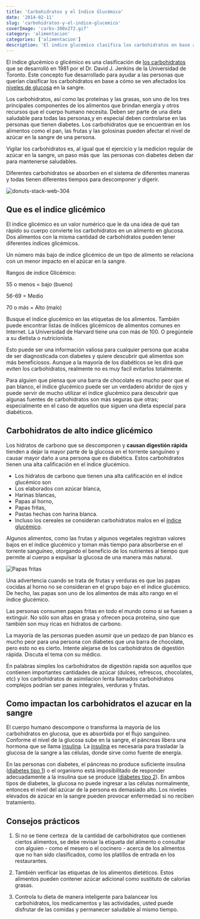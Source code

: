 ```yaml
---
title: 'Carbohidratos y el Indice Glucémico'
date: '2014-02-11'
slug: 'carbohidratos-y-el-indice-glucemico'
coverImage: 'carbs-300x272.gif'
category: 'alimentacion'
categories: ['alimentacion']
description: 'El indice glucemico clasifica los carbohidratos en base a como se ven afectados los niveles de glucosa en la sangre'
---
```




El índice glucémico o glicémico es una clasificación de [los carbohidratos](/que-son-carbohidratos/) que se desarrolló en 1981 por el Dr. David J. Jenkins de la Universidad de Toronto. Este concepto fue desarrollado para ayudar a las personas que querían clasificar los carbohidratos en base a cómo se ven afectados los [niveles de glucosa](/cuanto-es-el-nivel-normal-de-glucosa/) en la sangre.

Los carbohidratos, así como las proteínas y las grasas, son uno de los tres principales componentes de los alimentos que brindan energía y otros recursos que el cuerpo humano necesita. Deben ser parte de una dieta saludable para todas las personas,y en especial deben controlarse en las personas que tienen diabetes. Los carbohidratos que se encuentran en los alimentos como el pan, las frutas y las golosinas pueden afectar el nivel de azúcar en la sangre de una persona.

Vigilar los carbohidratos es, al igual que el ejercicio y la medicion regular de azúcar en la sangre, un paso más que  las personas con diabetes deben dar para mantenerse saludables.

Diferentes carbohidratos se absorben en el sistema de diferentes maneras y todas tienen diferentes tiempos para descomponer y digerir.

![donuts-stack-web-304](images/donuts-stack-web-304.jpg)

## Que es el indice glicémico

El índice glicémico es un valor numérico que le da una idea de qué tan rápido su cuerpo convierte los carbohidratos en un alimento en glucosa. Dos alimentos con la misma cantidad de carbohidratos pueden tener diferentes índices glicémicos.

Un número más bajo de indice glicémico de un tipo de alimento se relaciona con un menor impacto en el azúcar en la sangre.

<Alert severity="info">
  <AlertTitle className="text-xl underline">Rangos de indice Glicémico:</AlertTitle>
    <p>55 o menos = bajo (bueno)</p>
  <p> 56-69 = Medio</p> <p>70 o más = Alto (malo)</p>
</Alert>

Busque el índice glucémico en las etiquetas de los alimentos. También puede encontrar listas de índices glicémicos de alimentos comunes en Internet. La Universidad de Harvard tiene una con más de 100. O pregúntele a su dietista o nutricionista.

Esto puede ser una información valiosa para cualquier persona que acaba de ser diagnosticada con diabetes y quiere descubrir qué alimentos son más beneficiosos. Aunque a la mayoría de los diabéticos se les dirá que eviten los carbohidratos, realmente no es muy facil evitarlos totalmente.

Para alguien que piensa que una barra de chocolate es mucho peor que el pan blanco, el índice glucémico puede ser un verdadero abridor de ojos y puede servir de mucho utilizar el índice glucémico para descubrir que algunas fuentes de carbohidratos son más seguras que otras; especialmente en el caso de aquellos que siguen una dieta especial para diabéticos.

## Carbohidratos de alto indice glicémico

Los hidratos de carbono que se descomponen y **causan digestión rápida** tienden a dejar la mayor parte de la glucosa en el torrente sanguíneo y causar mayor daño a una persona que es diabética. Estos carbohidratos tienen una alta calificación en el índice glucémico.

- Los hidratos de carbono que tienen una alta calificación en el índice glucémico son
- Los elaborados con azúcar blanca,
- Harinas blancas,
- Papas al horno,
- Papas fritas,
- Pastas hechas con harina blanca.
- Incluso los cereales se consideran carbohidratos malos en el [índice glucémico](https://es.wikipedia.org/wiki/%C3%8Dndice_gluc%C3%A9mico).

Algunos alimentos, como las frutas y algunos vegetales registran valores bajos en el índice glucémico y toman más tiempo para absorberse en el torrente sanguíneo, otorgando el beneficio de los nutrientes al tiempo que permite al cuerpo a expulsar la glucosa de una manera más natural.

![Papas fritas](images/french-fries-french-fries.jpg)

Una advertencia cuando se trata de frutas y verduras es que las papas cocidas al horno no se consideran en el grupo bajo en el índice glucémico. De hecho, las papas son uno de los alimentos de más alto rango en el índice glucémico.

Las personas consumen papas fritas en todo el mundo como si se fuesen a extinguir. No sólo son altas en grasa y ofrecen poca proteína, sino que también son muy ricas en hidratos de carbono.

La mayoría de las personas pueden asumir que un pedazo de pan blanco es mucho peor para una persona con diabetes que una barra de chocolate, pero esto no es cierto. Intente alejarse de los carbohidratos de digestión rápida. Discuta el tema con su médico.

En palabras simples los carbohidratos de digestión rapida son aquellos que contienen importantes cantidades de azúcar (dulces, refrescos, chocolates, etc) y los carbohidratos de asimilacion lenta llamados carbohidratos complejos podrían ser panes integrales, verduras y frutas.

## Como impactan los carbohidratos el azucar en la sangre

El cuerpo humano descompone o transforma la mayoría de los carbohidratos en glucosa, que es absorbida por el flujo sanguíneo. Conforme el nivel de la glucosa sube en la sangre, el páncreas libera una hormona que se llama [insulina](/que-es-la-insulina-cuantos-tipos-existen/). La [insulina](/que-es-la-insulina-cuantos-tipos-existen/) es necesaria para trasladar la glucosa de la sangre a las células, donde sirve como fuente de energía.

En las personas con diabetes, el páncreas no produce suficiente insulina ([diabetes tipo 1](/diabetes-tipo-1-diagnosticado/)) o el organismo está imposibilitado de responder adecuadamente a la insulina que se produce ([diabetes tipo 2](/diabetes-tipo-2/)). En ambos tipos de diabetes, la glucosa no puede ingresar a las células normalmente, entonces el nivel del azúcar de la persona es demasiado alto. Los niveles elevados de azúcar en la sangre pueden provocar enfermedad si no reciben tratamiento.

## Consejos prácticos

1. Si no se tiene certeza  de la cantidad de carbohidratos que contienen ciertos alimentos, se debe revisar la etiqueta del alimento o consultar con alguien - como el mesero o el cocinero - acerca de los alimentos que no han sido clasificados, como los platillos de entrada en los restaurantes.

2. También verificar las etiquetas de los alimentos dietéticos. Estos alimentos pueden contener azúcar adicional como sustituto de calorías grasas.

3. Controla tu dieta de manera inteligente para balancear los carbohidratos, los medicamentos y las actividades, usted puede disfrutar de las comidas y permanecer saludable al mismo tiempo.
